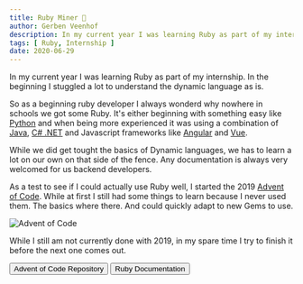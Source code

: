 ```yaml
---
title: Ruby Miner 💎
author: Gerben Veenhof
description: In my current year I was learning Ruby as part of my internship. In the beginning I stuggled a lot to understand the dynamic language as is.
tags: [ Ruby, Internship ]
date: 2020-06-29
---
```



In my current year I was learning Ruby as part of my internship. In the beginning I stuggled a lot to understand the dynamic language as is.

So as a beginning ruby developer I always wonderd why nowhere in schools we got some Ruby. It's either beginning with something easy like [Python](https://python.org/) and when being more experienced it was using a combination of [Java](https://www.java.com/nl/), [C# .NET](https://dotnet.microsoft.com/) and Javascript frameworks like [Angular](https://angular.io/) and [Vue](https://vuejs.org/).

While we did get tought the basics of Dynamic languages, we has to learn a lot on our own on that side of the fence. Any documentation is always very welcomed for us backend developers.

As a test to see if I could actually use Ruby well, I started the 2019 [Advent of Code](https://adventofcode.com/2019). While at first I still had some things to learn because I never used them. The basics where there. And could quickly adapt to new Gems to use.

![Advent of Code](/assets/images/posts/advent_of_code.png)

While I still am not currently done with 2019, in my spare time I try to finish it before the next one comes out.

<FlexCenter>
    <Button href="https://github.com/nlxdodge/Advent-Of-Code" icon="mdi:github">Advent of Code Repository</Button>
    <Button href="https://www.ruby-lang.org/en/" icon="fontisto:ruby">Ruby Documentation</Button>
</FlexCenter>